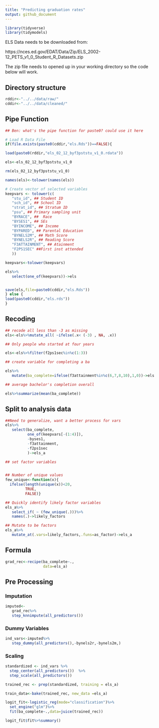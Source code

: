 ```yaml
---
title: "Predicting graduation rates"
output: github_document
---
```


```r
library(tidyverse)
library(tidymodels)
```


ELS Data needs to be downloaded from:

https://nces.ed.gov/EDAT/Data/Zip/ELS_2002-12_PETS_v1_0_Student_R_Datasets.zip

The zip file needs to opened up in your working directory so the code below will work. 

## Directory structure
```r
rddir<-"../../data/raw/"
cddir<-"../../data/cleaned/"
```

## Pipe Function
```r
## Ben: what's the pipe function for paste0? could use it here
```


```r
# Load R Data File
if(file.exists(paste0(cddir,"els.Rds"))==FALSE){

load(paste0(rddir,"els_02_12_byf3pststu_v1_0.rdata"))

els<-els_02_12_byf3pststu_v1_0

rm(els_02_12_byf3pststu_v1_0)

names(els)<-tolower(names(els))

# Create vector of selected variables
keepvars <- tolower(c(
   "stu_id", ## Student ID
   "sch_id", ## School ID
   "strat_id", ## Stratum ID
   "psu", ## Primary sampling unit
   "BYRACE", ##  Race
   "BYSES1", ## SEs
   "BYINCOME", ## Income
   "BYPARED", ## Parental Education
   "BYNELS2M", ## Math Score
   "BYNELS2R", ## Reading Score
   "F3ATTAINMENT", ## Atainment
   "F2PS1SEC" ##First inst attended
   ))

keepvars<-tolower(keepvars)

els%>%
   select(one_of(keepvars))->els


save(els,file=paste0(cddir,"els.Rds"))
} else {
load(paste0(cddir,"els.rds"))
}
```

## Recoding 
```r

## recode all less than -3 as missing
els<-els%>%mutate_all( ~ifelse(.x< (-3) , NA, .x))

## Only people who started at four years

els<-els%>%filter(f2ps1sec%in%c(1:3))

## create variable for completing a ba

els%>%
   mutate(ba_complete=ifelse(f3attainment%in%c(6,7,8,10),1,0))->els

## average bachelor's completion overall

els%>%summarize(mean(ba_complete))


```

## Split to analysis data
```r

##Need to generalize, want a better process for vars
els%>%
   select(ba_complete,
          one_of(keepvars[-(1:4)]),
          -byses1,
          -f3attainment,
          -f2ps1sec 
          )->els_a

```

```r
## set factor variables


## Number of unique values
few_unique<-function(x){
  ifelse(length(unique(x))<20,
         TRUE,
         FALSE)}

## Quickly identify likely factor variables
els_a%>%
   select_if( ~ (few_unique(.)))%>%
   names(.)->likely_factors

## Mutate to be factors
els_a%>%
   mutate_at(.vars=likely_factors,.funs=as_factor)->els_a

```


## Formula
```r
grad_rec<-recipe(ba_complete~.,
                 data=els_a)
```


## Pre Processing

### Imputation
```r
imputed<-
   grad_rec%>%
   step_knnimpute(all_predictors())
```


### Dummy Variables
```r
ind_vars<-imputed%>%
   step_dummy(all_predictors(),-bynels2r,-bynels2m,)
```


### Scaling
```r
standardized <- ind_vars %>%
  step_center(all_predictors())  %>%
  step_scale(all_predictors()) 
```


```r
trained_rec <- prep(standardized, training = els_a)
```

```r
train_data<-bake(trained_rec, new_data =els_a)
```

```r

logit_fit<-logistic_reg(mode="classification")%>%
  set_engine("glm")%>%
  fit(ba_complete~.,data=juice(trained_rec))

```

```r
logit_fit$fit%>%summary()
```




